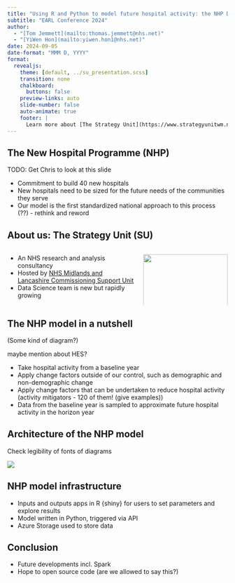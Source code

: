 ```yaml
---
title: "Using R and Python to model future hospital activity: the NHP Demand and Capacity model"
subtitle: "EARL Conference 2024"
author: 
  - "[Tom Jemmett](mailto:thomas.jemmett@nhs.net)"
  - "[YiWen Hon](mailto:yiwen.hon1@nhs.net)"
date: 2024-09-05
date-format: "MMM D, YYYY"
format:
  revealjs:
    theme: [default, ../su_presentation.scss]
    transition: none
    chalkboard:
      buttons: false
    preview-links: auto
    slide-number: false
    auto-animate: true
    footer: |
      Learn more about [The Strategy Unit](https://www.strategyunitwm.nhs.uk/)
---
```


## The New Hospital Programme (NHP)

::: {.notes}
TODO: Get Chris to look at this slide
:::

- Commitment to build 40 new hospitals
- New hospitals need to be sized for the future needs of the communities they serve
- Our model is the first standardized national approach to this process (??) - rethink and reword

## About us: The Strategy Unit (SU)

:::: {.columns}

::: {.column width='60%'}

* An NHS research and analysis consultancy
* Hosted by [NHS Midlands and Lancashire Commissioning Support Unit](https://www.midlandsandlancashirecsu.nhs.uk/)
* Data Science team is new but rapidly growing

:::

::: {.column width='40%'}

![](../../logo_yellow.svg){width="100%"}

:::

::::

## The NHP model in a nutshell

(Some kind of diagram?)

::: {.notes}
maybe mention about HES?
:::

- Take hospital activity from a baseline year
- Apply change factors outside of our control, such as demographic and non-demographic change
- Apply change factors that can be undertaken to reduce hospital activity (activity mitigators - 120 of them! (give examples))
- Data from the baseline year is sampled to approximate future hospital activity in the horizon year

## Architecture of the NHP model

::: {.notes}
Check legibility of fonts of diagrams

:::

![](NHP-2024-08-16-142840.png)

## NHP model infrastructure

- Inputs and outputs apps in R {shiny} for users to set parameters and explore results
- Model written in Python, triggered via API
- Azure Storage used to store data


## Conclusion

- Future developments incl. Spark
- Hope to open source code (are we allowed to say this?)


